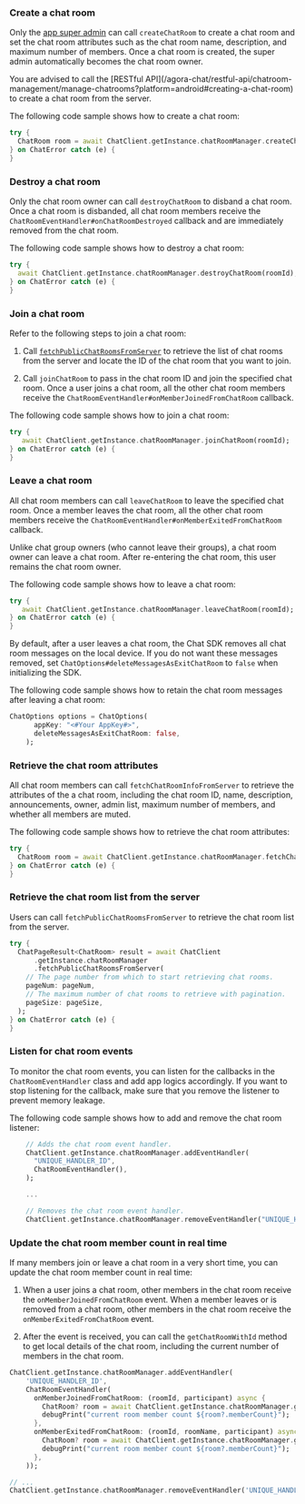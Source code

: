 <PlatformWrapper platform="flutter">

### Create a chat room

Only the [app super admin](/agora-chat/restful-api/chatroom-management/manage-chatroom-admins#adding-a-chat-room-super-admin) can call `createChatRoom` to create a chat room and set the chat room attributes such as the chat room name, description, and maximum number of members. Once a chat room is created, the super admin automatically becomes the chat room owner.

<div class="alert note">You are advised to call the [RESTful API](/agora-chat/restful-api/chatroom-management/manage-chatrooms?platform=android#creating-a-chat-room) to create a chat room from the server.</div>

The following code sample shows how to create a chat room:

```dart
try {
  ChatRoom room = await ChatClient.getInstance.chatRoomManager.createChatRoom(name);
} on ChatError catch (e) {
}
```

### Destroy a chat room

Only the chat room owner can call `destroyChatRoom` to disband a chat room. Once a chat room is disbanded, all chat room members receive the `ChatRoomEventHandler#onChatRoomDestroyed` callback and are immediately removed from the chat room.

The following code sample shows how to destroy a chat room:

```dart
try {
  await ChatClient.getInstance.chatRoomManager.destroyChatRoom(roomId);
} on ChatError catch (e) {
}
```

### Join a chat room

Refer to the following steps to join a chat room:

1. Call [`fetchPublicChatRoomsFromServer`](#retrieve-the-chat-room-list-from-the-server) to retrieve the list of chat rooms from the server and locate the ID of the chat room that you want to join.

2. Call `joinChatRoom` to pass in the chat room ID and join the specified chat room. Once a user joins a chat room, all the other chat room members receive the `ChatRoomEventHandler#onMemberJoinedFromChatRoom` callback.

The following code sample shows how to join a chat room:

```dart
try {
   await ChatClient.getInstance.chatRoomManager.joinChatRoom(roomId);
} on ChatError catch (e) {
}
```

### Leave a chat room

All chat room members can call `leaveChatRoom` to leave the specified chat room. Once a member leaves the chat room, all the other chat room members receive the `ChatRoomEventHandler#onMemberExitedFromChatRoom` callback.

<div class="alert note"> Unlike chat group owners (who cannot leave their groups), a chat room owner can leave a chat room. After re-entering the chat room, this user remains the chat room owner.</div>

The following code sample shows how to leave a chat room:

```dart
try {
   await ChatClient.getInstance.chatRoomManager.leaveChatRoom(roomId);
} on ChatError catch (e) {
}
```

By default, after a user leaves a chat room, the Chat SDK removes all chat room messages on the local device. If you do not want these messages removed, set `ChatOptions#deleteMessagesAsExitChatRoom` to `false` when initializing the SDK.

The following code sample shows how to retain the chat room messages after leaving a chat room:

```dart
ChatOptions options = ChatOptions(
      appKey: "<#Your AppKey#>",
      deleteMessagesAsExitChatRoom: false,
    );
```

### Retrieve the chat room attributes

All chat room members can call `fetchChatRoomInfoFromServer` to retrieve the attributes of the a chat room, including the chat room ID, name, description, announcements, owner, admin list, maximum number of members, and whether all members are muted.

The following code sample shows how to retrieve the chat room attributes:

```dart
try {
  ChatRoom room = await ChatClient.getInstance.chatRoomManager.fetchChatRoomInfoFromServer(roomId);
} on ChatError catch (e) {
}
```

### Retrieve the chat room list from the server

Users can call `fetchPublicChatRoomsFromServer` to retrieve the chat room list from the server.

```dart
try {
  ChatPageResult<ChatRoom> result = await ChatClient
      .getInstance.chatRoomManager
      .fetchPublicChatRoomsFromServer(
    // The page number from which to start retrieving chat rooms.
    pageNum: pageNum,
    // The maximum number of chat rooms to retrieve with pagination.
    pageSize: pageSize,
  );
} on ChatError catch (e) {
}
```

### Listen for chat room events

To monitor the chat room events, you can listen for the callbacks in the `ChatRoomEventHandler` class and add app logics accordingly. If you want to stop listening for the callback, make sure that you remove the listener to prevent memory leakage.

The following code sample shows how to add and remove the chat room listener:

```dart
    // Adds the chat room event handler.
    ChatClient.getInstance.chatRoomManager.addEventHandler(
      "UNIQUE_HANDLER_ID",
      ChatRoomEventHandler(),
    );

    ...

    // Removes the chat room event handler.
    ChatClient.getInstance.chatRoomManager.removeEventHandler("UNIQUE_HANDLER_ID");
```

### Update the chat room member count in real time

If many members join or leave a chat room in a very short time, you can update the chat room member count in real time:

1. When a user joins a chat room, other members in the chat room receive the `onMemberJoinedFromChatRoom` event. When a member leaves or is removed from a chat room, other members in the chat room receive the `onMemberExitedFromChatRoom` event.

1. After the event is received, you can call the `getChatRoomWithId` method to get local details of the chat room, including the current number of members in the chat room.

```dart
ChatClient.getInstance.chatRoomManager.addEventHandler(
    'UNIQUE_HANDLER_ID',
    ChatRoomEventHandler(
      onMemberJoinedFromChatRoom: (roomId, participant) async {
        ChatRoom? room = await ChatClient.getInstance.chatRoomManager.getChatRoomWithId(roomId);
        debugPrint("current room member count ${room?.memberCount}");
      },
      onMemberExitedFromChatRoom: (roomId, roomName, participant) async {
        ChatRoom? room = await ChatClient.getInstance.chatRoomManager.getChatRoomWithId(roomId);
        debugPrint("current room member count ${room?.memberCount}");
      },
    ));

// ...
ChatClient.getInstance.chatRoomManager.removeEventHandler('UNIQUE_HANDLER_ID');
```


</PlatformWrapper>
